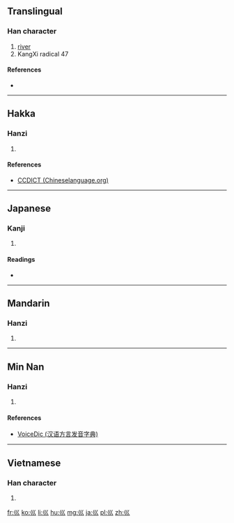 {{also|川|巜|«}}
==Translingual==
{{stroke order|type=animate}}

===Han character===
{{Han char|rn=47|rad=巛|as=00|sn=3|four=|canj=女女女 (VVV), X女女女 (XVVV)}}

# [[river]]
# KangXi radical 47

====References====
* {{Han ref|kx=0323.180|dkj=08669|dj=0624.030|hdz=21097.080|uh=5DDB|ud=24027}}

----

==Hakka==

===Hanzi===
{{hak-hanzi|poj=|gd=ch'on<sup>1</sup> [Hailu], ts'on<sup>1</sup> [Siyan], ts'am<sup>1</sup> [Kwangtung]|hpy=}}

# {{defn|lang=hak|sort=巛00}}

====References====
*[http://www.chinalanguage.com/dictionaries/?mode=view&view=chardict&query=%E5%B7%9B CCDICT (Chineselanguage.org)]

----

==Japanese==

===Kanji===
{{ja-kanji|grade=|rs=巛00}}

# {{defn|lang=ja|sort=巛00}}

====Readings====
* {{ja-readings|on=[[せん]] (sen)|kun=[[かわ]] (kawa)}}

----

==Mandarin==

===Hanzi===
{{cmn-hanzi|pin=[[chuān]] ([[chuan1]])|wg=ch'uan<sup>1</sup>}}

# {{defn|lang=cmn|sort=巛00}}

----

==Min Nan==

===Hanzi===
{{nan-hanzi|poj=|tlpa=tshuan, (tshuan<sup>1</sup>), tshng (tshng<sup>1</sup>)|gd=cuan<sup>1</sup>}}

# {{defn|lang=nan|sort=巛00}}

====References====
*[http://cn.voicedic.com/ VoiceDic (汉语方言发音字典)]

----

==Vietnamese==

===Han character===
{{vi-hantu|[[xuyên]], [[sào]]|rs=巛00}}

# {{defn|lang=vi|sort=巛00}}

[[Category:CJKV radicals| ]]

[[fr:巛]]
[[ko:巛]]
[[li:巛]]
[[hu:巛]]
[[mg:巛]]
[[ja:巛]]
[[pl:巛]]
[[zh:巛]]